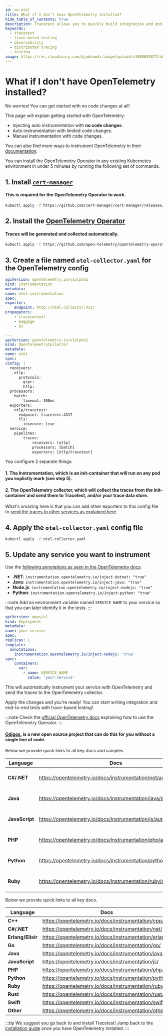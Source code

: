 ```yaml
---
id: no-otel
title: What if I don't have OpenTelemetry installed?
hide_table_of_contents: true
description: Tracetest allows you to quickly build integration and end-to-end tests, powered by your OpenTelemetry traces. Learn how to install OpenTelemetry in less than 5 minutes.
keywords:
  - tracetest
  - trace-based testing
  - observability
  - distributed tracing
  - testing
image: https://res.cloudinary.com/djwdcmwdz/image/upload/v1689693872/docs/Blog_Thumbnail_28_ugy2yy.png
---
```


# What if I don't have OpenTelemetry installed?



No worries! You can get started with no code changes at all!

This page will explain getting started with OpenTelemetry:

- Injecting auto instrumentation with **no code changes**.
- Auto instrumentation with limited code changes.
- Manual instrumentation with code changes.

You can also find more ways to instrument OpenTelemetry in their [documentation](https://opentelemetry.io/docs/instrumentation/).

<Tabs groupId="otel-install-options">
  <TabItem value="no-code-changes" label="No Code Changes" default>

You can install the OpenTelemetry Operator in any existing Kubernetes environment in under 5 minutes by running the following set of commands.

## 1. Install [`cert-manager`](https://cert-manager.io/)
#### This is required for the OpenTelemetry Operator to work.

```bash
kubectl apply -f https://github.com/cert-manager/cert-manager/releases/download/v1.11.0/cert-manager.yaml
```

## 2. Install the [OpenTelemetry Operator](https://opentelemetry.io/docs/k8s-operator/)
#### Traces will be generated and collected automatically.

```bash
kubectl apply -f https://github.com/open-telemetry/opentelemetry-operator/releases/latest/download/opentelemetry-operator.yaml
```

## 3. Create a file named `otel-collector.yaml` for the OpenTelemetry config

```yaml title="otel-collector.yaml"
apiVersion: opentelemetry.io/v1alpha1
kind: Instrumentation
metadata:
name: otel-instrumentation
spec:
exporter:
    endpoint: http://otel-collector:4317
propagators:
    - tracecontext
    - baggage
    - b3

---
apiVersion: opentelemetry.io/v1alpha1
kind: OpenTelemetryCollector
metadata:
name: otel
spec:
config: |
  receivers:
    otlp:
      protocols:
        grpc:
        http:
  processors:
    batch:
        timeout: 100ms
  exporters:
    otlp/tracetest:
      endpoint: tracetest:4317
      tls:
        insecure: true
  service:
    pipelines:
        traces:
            receivers: [otlp]
            processors: [batch]
            exporters: [otlp/tracetest]
```

You configure 2 separate things:

#### 1. The Instrumentation, which is an init-container that will run on any pod you explictly mark (see step 5).

#### 2. The OpenTelemetry collector, which will collect the traces from the init-container and send them to Tracetest, and/or your trace data store.

What's amazing here is that you can add other exporters to this config file to [send the traces to other services as explained here](../configuration/overview.md).

## 4. Apply the `otel-collector.yaml` config file

```bash title="Terminal"
kubectl apply -f otel-collector.yaml
```

## 5. Update any service you want to instrument

Use the [following annotations as seen in the OpenTelemetry docs](https://opentelemetry.io/docs/k8s-operator/automatic/):

- **.NET**: `instrumentation.opentelemetry.io/inject-dotnet: "true"`
- **Java**: `instrumentation.opentelemetry.io/inject-java: "true"`
- **Node.js**: `instrumentation.opentelemetry.io/inject-nodejs: "true"`
- **Python**: `instrumentation.opentelemetry.io/inject-python: "true"`

:::note
Add an environment variable named `SERVICE_NAME` to your service so that you can
later identify it in the tests.
:::

```yaml
apiVersion: apps/v1
kind: Deployment
metadata:
name: your-service
spec:
replicas: 1
template:
  annotations:
    instrumentation.opentelemetry.io/inject-nodejs: 'true'
spec:
    containers:
      var:
        - name: SERVICE_NAME
          value: 'your-service'
```

This will automatically instrument your service with OpenTelemetry and send the traces to the OpenTelemetry collector.

Apply the changes and you're ready! You can start writing integration and end-to-end tests with trace-based testing!

:::note
Check the [official OpenTelemetry docs](https://opentelemetry.io/docs/k8s-operator/automatic/) explaining how to use the OpenTelemetry Operator.
:::

  </TabItem>

  <TabItem value="other-options" label="Other Options" default>

#### [Odigos](https://docs.odigos.io/intro), is a new open source project that can do this for you without a single line of code.

  </TabItem>

  <TabItem value="auto-instrumentation" label="Auto Instrumentation" default>

Below we provide quick links to all key docs and samples.

| Language | Docs | GitHub |
|---|---|---|
| **C#/.NET** | https://opentelemetry.io/docs/instrumentation/net/automatic/ | https://github.com/open-telemetry/opentelemetry-dotnet-instrumentation |
| **Java**  | https://opentelemetry.io/docs/instrumentation/java/automatic/ | https://github.com/open-telemetry/opentelemetry-java-instrumentation |
| **JavaScript** | https://opentelemetry.io/docs/instrumentation/js/automatic/ | https://github.com/open-telemetry/opentelemetry-js |
| **PHP** | https://opentelemetry.io/docs/instrumentation/php/automatic/ | https://github.com/open-telemetry/opentelemetry-php-instrumentation |
| **Python** | https://opentelemetry.io/docs/instrumentation/python/automatic/ | https://github.com/open-telemetry/opentelemetry-python-contrib |
| **Ruby** | https://opentelemetry.io/docs/instrumentation/ruby/automatic/ | https://github.com/open-telemetry/opentelemetry-ruby |

  </TabItem>

  <TabItem value="manual-instrumentation" label="Manual Instrumentation" default>

Below we provide quick links to all key docs.

| Language | Docs |
|---|---|
| **C++** | https://opentelemetry.io/docs/instrumentation/cpp/ |
| **C#/.NET** | https://opentelemetry.io/docs/instrumentation/net/ |
| **Erlang/Elixir** | https://opentelemetry.io/docs/instrumentation/erlang/ |
| **Go** | https://opentelemetry.io/docs/instrumentation/go/ |
| **Java**  | https://opentelemetry.io/docs/instrumentation/java/ |
| **JavaScript** | https://opentelemetry.io/docs/instrumentation/js/ |
| **PHP** | https://opentelemetry.io/docs/instrumentation/php/ |
| **Python** | https://opentelemetry.io/docs/instrumentation/python/ |
| **Ruby** | https://opentelemetry.io/docs/instrumentation/ruby/ |
| **Rust** | https://opentelemetry.io/docs/instrumentation/rust/ |
| **Swift** | https://opentelemetry.io/docs/instrumentation/swift/ |
| **Other** | https://opentelemetry.io/docs/instrumentation/other/ |

  </TabItem>

</Tabs>

:::tip We suggest you go back to and install Tracetest!
Jump back to the [installation guide](./installation.mdx) once you have OpenTelemetry installed.
:::